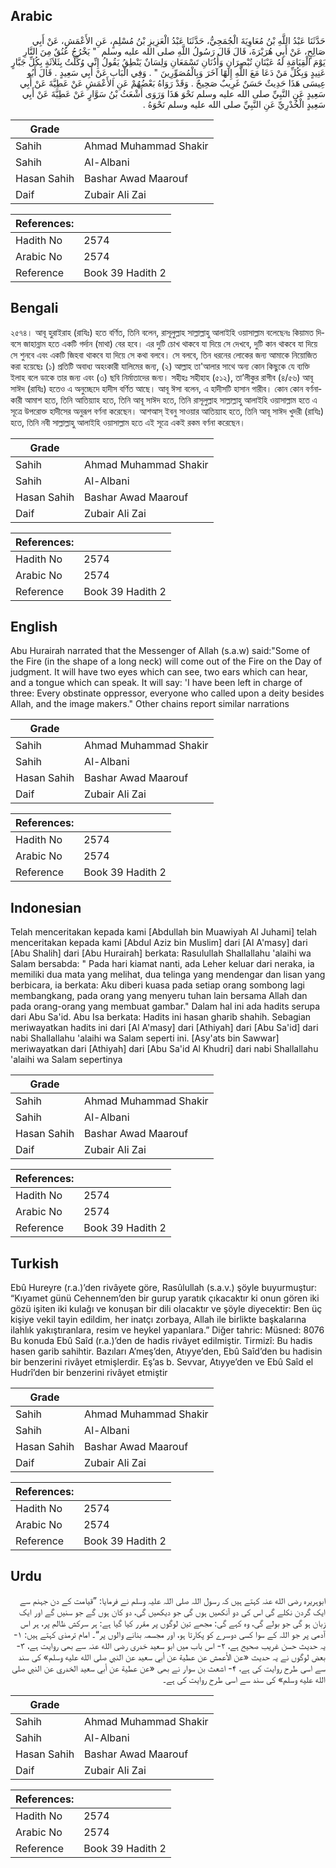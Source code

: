 ## Arabic


<div dir="rtl" lang="ar" style={{fontSize:'larger',backgroundColor:'#f8f9fa',padding:20}}>
حَدَّثَنَا عَبْدُ اللَّهِ بْنُ مُعَاوِيَةَ الْجُمَحِيُّ، حَدَّثَنَا عَبْدُ الْعَزِيزِ بْنُ مُسْلِمٍ، عَنِ الأَعْمَشِ، عَنْ أَبِي صَالِحٍ، عَنْ أَبِي هُرَيْرَةَ، قَالَ قَالَ رَسُولُ اللَّهِ صلى الله عليه وسلم ‏ "‏ يَخْرُجُ عُنُقٌ مِنَ النَّارِ يَوْمَ الْقِيَامَةِ لَهُ عَيْنَانِ تُبْصِرَانِ وَأُذُنَانِ تَسْمَعَانِ وَلِسَانٌ يَنْطِقُ يَقُولُ إِنِّي وُكِّلْتُ بِثَلاَثَةٍ بِكُلِّ جَبَّارٍ عَنِيدٍ وَبِكُلِّ مَنْ دَعَا مَعَ اللَّهِ إِلَهًا آخَرَ وَبِالْمُصَوِّرِينَ ‏"‏ ‏.‏ وَفِي الْبَابِ عَنْ أَبِي سَعِيدٍ ‏.‏ قَالَ أَبُو عِيسَى هَذَا حَدِيثٌ حَسَنٌ غَرِيبٌ صَحِيحٌ ‏.‏ وَقَدْ رَوَاهُ بَعْضُهُمْ عَنِ الأَعْمَشِ عَنْ عَطِيَّةَ عَنْ أَبِي سَعِيدٍ عَنِ النَّبِيِّ صلى الله عليه وسلم نَحْوَ هَذَا وَرَوَى أَشْعَثُ بْنُ سَوَّارٍ عَنْ عَطِيَّةَ عَنْ أَبِي سَعِيدٍ الْخُدْرِيِّ عَنِ النَّبِيِّ صلى الله عليه وسلم نَحْوَهُ ‏.‏
</div>
<div style={{backgroundColor:'#f8f9fa',padding:20, marginBottom: 10}}><table> <thead> <tr> <th>Grade</th> <th></th> </tr> </thead> <tbody> <tr><td>Sahih</td><td>Ahmad Muhammad Shakir</td></tr><tr><td>Sahih</td><td>Al-Albani</td></tr><tr><td>Hasan Sahih</td><td>Bashar Awad Maarouf</td></tr><tr><td>Daif</td><td>Zubair Ali Zai</td></tr></tbody></table><table> <thead> <tr> <th>References:</th> <th></th> </tr> </thead> <tbody><tr><td>Hadith No</td><td>2574</td></tr><tr><td>Arabic No</td><td>2574</td></tr><tr><td>Reference</td><td>Book 39 Hadith 2</td></tr></tbody></table></div>

## Bengali


<div dir="ltr" lang="bn" style={{fontSize:'larger',backgroundColor:'#f8f9fa',padding:20}}>
২৫৭৪। আবূ হুরাইরাহ (রাযিঃ) হতে বর্ণিত, তিনি বলেন, রাসূলুল্লাহ সাল্লাল্লাহু আলাইহি ওয়াসাল্লাম বলেছেনঃ কিয়ামত দিবসে জাহান্নাম হতে একটি গর্দান (মাথা) বের হবে। এর দুটি চোখ থাকবে যা দিয়ে সে দেখবে, দুটি কান থাকবে যা দিয়ে সে শুনবে এবং একটি জিহবা থাকবে যা দিয়ে সে কথা বলবে। সে বলবে, তিন ধরনের লোকের জন্য আমাকে নিয়োজিত করা হয়েছেঃ (১) প্রতিটি অবাধ্য অহংকারী যালিমের জন্য, (২) আল্লাহ তা'আলার সাথে অন্য কোন কিছুকে যে ব্যক্তি ইলাহ বলে ডাকে তার জন্য এবং (৩) ছবি নির্মাতাদের জন্য। সহীহঃ সহীহাহ (৫১২), তা’লীকুর রাগীব (৪/৫৬) আবূ সাঈদ (রাযিঃ) হতেও এ অনুচ্ছেদে হাদীস বর্ণিত আছে। আবূ ঈসা বলেন, এ হাদীসটি হাসান গারীব। কোন কোন বর্ণনাকারী আমাশ হতে, তিনি আতিয়্যাহ হতে, তিনি আবূ সাঈদ হতে, তিনি রাসূলুল্লাহ সাল্লাল্লাহু আলাইহি ওয়াসাল্লাম হতে এ সূত্রে উপরোক্ত হাদীসের অনুরূপ বর্ণনা করেছেন। আশআস্ ইবনু সাওয়ার আতিয়্যাহ হতে, তিনি আবূ সাঈদ খুদরী (রাযিঃ) হতে, তিনি নবী সাল্লাল্লাহু আলাইহি ওয়াসাল্লাম হতে এই সূত্রে একই রকম বর্ণনা করেছেন।
</div>
<div style={{backgroundColor:'#f8f9fa',padding:20, marginBottom: 10}}><table> <thead> <tr> <th>Grade</th> <th></th> </tr> </thead> <tbody> <tr><td>Sahih</td><td>Ahmad Muhammad Shakir</td></tr><tr><td>Sahih</td><td>Al-Albani</td></tr><tr><td>Hasan Sahih</td><td>Bashar Awad Maarouf</td></tr><tr><td>Daif</td><td>Zubair Ali Zai</td></tr></tbody></table><table> <thead> <tr> <th>References:</th> <th></th> </tr> </thead> <tbody><tr><td>Hadith No</td><td>2574</td></tr><tr><td>Arabic No</td><td>2574</td></tr><tr><td>Reference</td><td>Book 39 Hadith 2</td></tr></tbody></table></div>

## English


<div dir="ltr" lang="en" style={{fontSize:'larger',backgroundColor:'#f8f9fa',padding:20}}>
Abu Hurairah narrated that the Messenger of Allah (s.a.w) said:"Some of the Fire (in the shape of a long neck) will come out of the Fire on the Day of judgment. It will have two eyes which can see, two ears which can hear, and a tongue which can speak. It will say: 'I have been left in charge of three: Every obstinate oppressor, everyone who called upon a deity besides Allah, and the image makers." Other chains report similar narrations
</div>
<div style={{backgroundColor:'#f8f9fa',padding:20, marginBottom: 10}}><table> <thead> <tr> <th>Grade</th> <th></th> </tr> </thead> <tbody> <tr><td>Sahih</td><td>Ahmad Muhammad Shakir</td></tr><tr><td>Sahih</td><td>Al-Albani</td></tr><tr><td>Hasan Sahih</td><td>Bashar Awad Maarouf</td></tr><tr><td>Daif</td><td>Zubair Ali Zai</td></tr></tbody></table><table> <thead> <tr> <th>References:</th> <th></th> </tr> </thead> <tbody><tr><td>Hadith No</td><td>2574</td></tr><tr><td>Arabic No</td><td>2574</td></tr><tr><td>Reference</td><td>Book 39 Hadith 2</td></tr></tbody></table></div>

## Indonesian


<div dir="ltr" lang="id" style={{fontSize:'larger',backgroundColor:'#f8f9fa',padding:20}}>
Telah menceritakan kepada kami [Abdullah bin Muawiyah Al Juhami] telah menceritakan kepada kami [Abdul Aziz bin Muslim] dari [Al A'masy] dari [Abu Shalih] dari [Abu Hurairah] berkata: Rasulullah Shallallahu 'alaihi wa Salam bersabda: " Pada hari kiamat nanti, ada Leher keluar dari neraka, ia memiliki dua mata yang melihat, dua telinga yang mendengar dan lisan yang berbicara, ia berkata: Aku diberi kuasa pada setiap orang sombong lagi membangkang, pada orang yang menyeru tuhan lain bersama Allah dan pada orang-orang yang membuat gambar." Dalam hal ini ada hadits serupa dari Abu Sa'id. Abu Isa berkata: Hadits ini hasan gharib shahih. Sebagian meriwayatkan hadits ini dari [Al A'masy] dari [Athiyah] dari [Abu Sa'id] dari nabi Shallallahu 'alaihi wa Salam seperti ini. [Asy'ats bin Sawwar] meriwayatkan dari [Athiyah] dari [Abu Sa'id Al Khudri] dari nabi Shallallahu 'alaihi wa Salam sepertinya
</div>
<div style={{backgroundColor:'#f8f9fa',padding:20, marginBottom: 10}}><table> <thead> <tr> <th>Grade</th> <th></th> </tr> </thead> <tbody> <tr><td>Sahih</td><td>Ahmad Muhammad Shakir</td></tr><tr><td>Sahih</td><td>Al-Albani</td></tr><tr><td>Hasan Sahih</td><td>Bashar Awad Maarouf</td></tr><tr><td>Daif</td><td>Zubair Ali Zai</td></tr></tbody></table><table> <thead> <tr> <th>References:</th> <th></th> </tr> </thead> <tbody><tr><td>Hadith No</td><td>2574</td></tr><tr><td>Arabic No</td><td>2574</td></tr><tr><td>Reference</td><td>Book 39 Hadith 2</td></tr></tbody></table></div>

## Turkish


<div dir="ltr" lang="tr" style={{fontSize:'larger',backgroundColor:'#f8f9fa',padding:20}}>
Ebû Hureyre (r.a.)’den rivâyete göre, Rasûlullah (s.a.v.) şöyle buyurmuştur: “Kıyamet günü Cehennem’den bir gurup yaratık çıkacaktır ki onun gören iki gözü işiten iki kulağı ve konuşan bir dili olacaktır ve şöyle diyecektir: Ben üç kişiye vekil tayin edildim, her inatçı zorbaya, Allah ile birlikte başkalarına ilahlık yakıştıranlara, resim ve heykel yapanlara.” Diğer tahric: Müsned: 8076 Bu konuda Ebû Saîd (r.a.)’den de hadis rivâyet edilmiştir. Tirmizî: Bu hadis hasen garib sahihtir. Bazıları A’meş’den, Atıyye’den, Ebû Saîd’den bu hadisin bir benzerini rivâyet etmişlerdir. Eş’as b. Sevvar, Atıyye’den ve Ebû Saîd el Hudrî’den bir benzerini rivâyet etmiştir
</div>
<div style={{backgroundColor:'#f8f9fa',padding:20, marginBottom: 10}}><table> <thead> <tr> <th>Grade</th> <th></th> </tr> </thead> <tbody> <tr><td>Sahih</td><td>Ahmad Muhammad Shakir</td></tr><tr><td>Sahih</td><td>Al-Albani</td></tr><tr><td>Hasan Sahih</td><td>Bashar Awad Maarouf</td></tr><tr><td>Daif</td><td>Zubair Ali Zai</td></tr></tbody></table><table> <thead> <tr> <th>References:</th> <th></th> </tr> </thead> <tbody><tr><td>Hadith No</td><td>2574</td></tr><tr><td>Arabic No</td><td>2574</td></tr><tr><td>Reference</td><td>Book 39 Hadith 2</td></tr></tbody></table></div>

## Urdu


<div dir="rtl" lang="ur" style={{fontSize:'larger',backgroundColor:'#f8f9fa',padding:20}}>
ابوہریرہ رضی الله عنہ کہتے ہیں کہ رسول اللہ صلی اللہ علیہ وسلم نے فرمایا: ”قیامت کے دن جہنم سے ایک گردن نکلے گی اس کی دو آنکھیں ہوں گی جو دیکھیں گی، دو کان ہوں گے جو سنیں گے اور ایک زبان ہو گی جو بولے گی، وہ کہے گی: مجھے تین لوگوں پر مقرر کیا گیا ہے: ہر سرکش ظالم پر، ہر اس آدمی پر جو اللہ کے سوا کسی دوسرے کو پکارتا ہو، اور مجسمہ بنانے والوں پر“۔ امام ترمذی کہتے ہیں: ۱- یہ حدیث حسن غریب صحیح ہے، ۲- اس باب میں ابو سعید خدری رضی الله عنہ سے بھی روایت ہے، ۳- بعض لوگوں نے یہ حدیث «عن الأعمش عن عطية عن أبي سعيد عن النبي صلى الله عليه وسلم» کی سند سے اسی طرح روایت کی ہے، ۴- اشعث بن سوار نے بھی «عن عطية عن أبي سعيد الخدري عن النبي صلى الله عليه وسلم» کی سند سے اسی طرح روایت کی ہے۔
</div>
<div style={{backgroundColor:'#f8f9fa',padding:20, marginBottom: 10}}><table> <thead> <tr> <th>Grade</th> <th></th> </tr> </thead> <tbody> <tr><td>Sahih</td><td>Ahmad Muhammad Shakir</td></tr><tr><td>Sahih</td><td>Al-Albani</td></tr><tr><td>Hasan Sahih</td><td>Bashar Awad Maarouf</td></tr><tr><td>Daif</td><td>Zubair Ali Zai</td></tr></tbody></table><table> <thead> <tr> <th>References:</th> <th></th> </tr> </thead> <tbody><tr><td>Hadith No</td><td>2574</td></tr><tr><td>Arabic No</td><td>2574</td></tr><tr><td>Reference</td><td>Book 39 Hadith 2</td></tr></tbody></table></div>